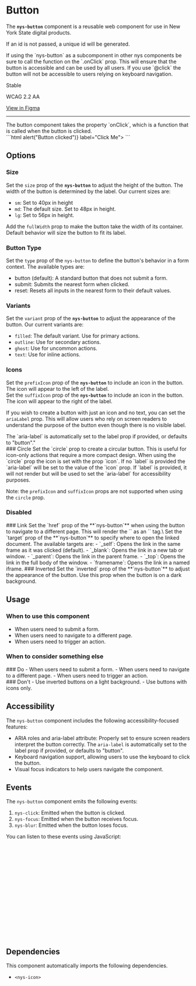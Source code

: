 
<Meta of={NysButtonStories} title="Components/Button/Documentation" />

# Button

The **`nys-button`** component is a reusable web component for use in New York State digital products.

If an id is not passed, a unique id will be generated.

<nys-alert type="warning" heading="Usage Guidance">
If using the `nys-button` as a subcomponent in other nys components be sure to call the function on the
`.onClick` prop. This will ensure that the button is accessible and can be used by all users. If you use
`@click` the button will not be accessible to users relying on keyboard navigation.
</nys-alert>
<br/>

<p className="pill pill--stable">Stable</p>

<p className="pill pill--wcag">WCAG 2.2 AA</p>

<p className="pill pill--uikit">
	<a href="https://www.figma.com/design/U2QpuSUXRTxbgG64Fzi9bu?node-id=3981-8292">View in Figma</a>
</p>

---

<Canvas of={NysButtonStories.Basic} />

<Controls />

<div style={{ display: 'flex', gap: '10px', verticalAlign: 'middle', alignItems: 'center' }}>
	<nys-icon size="xl" name="info"></nys-icon> The button component takes the property `onClick`, which is a function that is called when the button is clicked.
</div>
```html
<nys-button onClick={() => alert("Button clicked")} label="Click Me"></nys-button>
```

## Options

### Size

Set the `size` prop of the **`nys-button`** to adjust the height of the button. The width of the button is determined by the label. Our current sizes are:

- `sm`: Set to 40px in height
- `md`: The default size. Set to 48px in height.
- `lg`: Set to 56px in height.

Add the `fullWidth` prop to make the button take the width of its container. Default behavior will size the button to fit its label.

<Canvas of={NysButtonStories.Size} />

### Button Type

Set the `type` prop of the `nys-button` to define the button's behavior in a form context. The available types are:

- button (default): A standard button that does not submit a form.
- submit: Submits the nearest form when clicked.
- reset: Resets all inputs in the nearest form to their default values.

### Variants

Set the `variant` prop of the **`nys-button`** to adjust the appearance of the button. Our current variants are:

- `filled`: The default variant. Use for primary actions.
- `outline`: Use for secondary actions.
- `ghost`: Use for uncommon actions.
- `text`: Use for inline actions.
  <Canvas of={NysButtonStories.Variants} />

### Icons

Set the `prefixIcon` prop of the **`nys-button`** to include an icon in the button. The icon will appear to the left of the label.\
Set the `suffixIcon` prop of the **`nys-button`** to include an icon in the button. The icon will appear to the right of the label.

If you wish to create a button with just an icon and no text, you can set the `ariaLabel` prop. This will allow users who rely on screen readers to understand the purpose of the button even though there is no visible label.

<div style={{ display: 'flex', gap: '10px', verticalAlign: 'middle', alignItems: 'center' }}>  <nys-icon size="xl" name="info"></nys-icon> The `aria-label` is automatically set to the label prop if provided, or defaults to "button"."</div>
<Canvas of={NysButtonStories.Icons} />
### Circle
Set the `circle` prop to create a circular button. This is useful for icon-only actions that require a more compact design.
When using the `circle` prop the icon is set with the prop `icon`. If no `label` is provided the `aria-label` will be set to the value of the `icon` prop.
If `label` is provided, it will not render but will be used to set the `aria-label` for accessibility purposes.

Note: the `prefixIcon` and `suffixIcon` props are not supported when using the `circle` prop.
<Canvas of={NysButtonStories.Circle} />
### Disabled
<Canvas of={NysButtonStories.Disabled} />
### Link
Set the `href` prop of the **`nys-button`** when using the button to navigate to a different page. This will render the `<nys-button>` as an `<a>` tag.\
Set the `target` prop of the **`nys-button`** to specify where to open the linked document. The available targets are:
- `_self`: Opens the link in the same frame as it was clicked (default).
- `_blank`: Opens the link in a new tab or window.
- `_parent`: Opens the link in the parent frame.
- `_top`: Opens the link in the full body of the window.
- `framename`: Opens the link in a named iframe.
<Canvas of={NysButtonStories.Link} />
### Inverted
Set the `inverted` prop of the **`nys-button`** to adjust the appearance of the button. Use this prop when the button is on a dark background.
<Canvas of={NysButtonStories.Inverted} />

## Usage

### When to use this component

- When users need to submit a form.
- When users need to navigate to a different page.
- When users need to trigger an action.

### When to consider something else

<div className="nys-grid-row nys-grid-gap-lg">
	<div className="nys-mobile-lg:nys-grid-col">
		<div className="usage-card usage-card--do">
			### <nys-icon name="check_circle" color="--var(nys-color-success)" /> Do
			- When users need to submit a form.
			- When users need to navigate to a different page.
			- When users need to trigger an action.
		</div>
	</div>
	<div className="nys-mobile-lg:nys-grid-col">
		<div className="usage-card usage-card--dont">
			### <nys-icon name="cancel" color="--var(nys-color-error)" /> Don't
			- Use inverted buttons on a light background. - Use buttons with icons only.
		</div>
	</div>
</div>

## Accessibility

The `nys-button` component includes the following accessibility-focused features:

- ARIA roles and aria-label attribute: Properly set to ensure screen readers interpret the button correctly. The `aria-label` is automatically set to the label prop if provided, or defaults to "button".
- Keyboard navigation support, allowing users to use the keyboard to click the button.
- Visual focus indicators to help users navigate the component.

## Events

The `nys-button` component emits the following events:

1. `nys-click`: Emitted when the button is clicked.
2. `nys-focus`: Emitted when the button receives focus.
3. `nys-blur`: Emitted when the button loses focus.

You can listen to these events using JavaScript:

```js
// Select the button component
const button = document.querySelector("nys-button");

// Listen for the 'nys-click' event
button.addEventListener("nys-click", () => {
	console.log("Button clicked");
});

// Listen for the 'nys-focus' event
button.addEventListener("nys-focus", () => {
	console.log("Button is focused");
});

// Listen for the 'nys-blur' event
button.addEventListener("nys-blur", () => {
	console.log("Button lost focus");
});
```

## Dependencies

This component automatically imports the following dependencies.

- `<nys-icon>`
